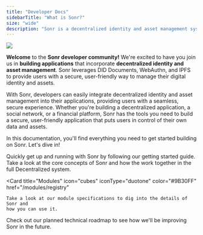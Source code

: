 ```yaml
---
title: "Developer Docs"
sidebarTitle: "What is Sonr?"
size: "wide"
description: "Sonr is a decentralized identity and asset management system that enables users to manage their data in a secure, user-friendly way."
---
```


<Frame>
  <img src="/images/quick-start.svg" />
</Frame>

**Welcome** to the **Sonr developer community!** We're excited to have you join us in **building applications** that incorporate **decentralized identity and asset management**. Sonr leverages <Tooltip tip="DID documents are a decentralized, self-sovereign method of storing and sharing identity information.">DID Documents</Tooltip>, <Tooltip tip="DID documents are a decentralized, self-sovereign method of storing and sharing identity information.">WebAuthn</Tooltip>, and <Tooltip tip="DID documents are a decentralized, self-sovereign method of storing and sharing identity information.">IPFS</Tooltip> to provide users with a secure, user-friendly way to manage their digital
identity and assets.

With Sonr, developers can easily integrate decentralized identity and asset management into their applications, providing users with a seamless, secure experience. Whether you're building a decentralized application, a social network, or a
financial platform, Sonr has the tools you need to build a secure, user-friendly application that puts users in control of their own data and assets.

In this documentation, you'll find everything you need to get started building on Sonr. Let's dive in!

<CardGroup cols={2}>
    <Card
    title="Getting Started"
    icon="rocket-launch"
    iconType="duotone"
    color="#0077C9"
    href="/introduction/install"
  >
    Quickly get up and running with Sonr by following our getting started guide.
  </Card>
  <Card
    title="Concepts"
    icon="lightbulb-on"
    iconType="duotone"
    color="#FFA500"
    href="/introduction/concepts"
  >
    Take a look at the core concepts of Sonr and how the work together in the
    full Decentralized system.
  </Card>

  <Card
    title="Modules"
    icon="cubes"
    iconType="duotone"
    color="#9B30FF"
    href="/modules/registry"
  >
    Take a look at our module specifications to dig into the details of Sonr and
    how you can use it.
  </Card>
  <Card
    title="Roadmap"
    icon="bullseye-arrow"
    iconType="duotone"
    color="#00FF00"
    href="sonr.canny.io"
  >
    Check out our planned technical roadmap to see how we'll be improving Sonr
    in the future.
  </Card>
</CardGroup>
